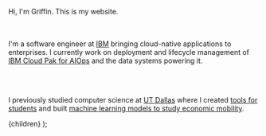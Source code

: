 

Hi, I'm Griffin. This is my website.

<br></br>
I'm a software engineer at [IBM](https://ibm.com) bringing cloud-native
applications to enterprises. I currently work on deployment and lifecycle
management of [IBM Cloud Pak for
AIOps](https://www.ibm.com/products/cloud-pak-for-aiops) and the data systems
powering it.

<br></br>

I previously studied computer science at [UT
Dallas](https://utdallas.edu) where I created [tools for
students](https://utdal.github.io/sg-budget-breakdown/) and built [machine
learning models to study economic
mobility](https://hdl.handle.net/10735.1/9926).

  <CoreLayout title={title}>
    <PageLayout title={title}>{children}</PageLayout>
  </CoreLayout>
);
